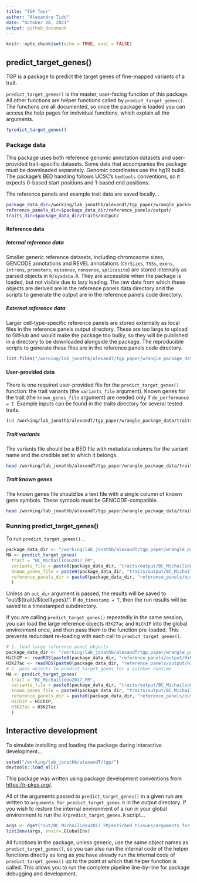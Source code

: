 ```yaml
---
title: "TGP Tour"
author: "Alexandra Tidd"
date: "October 28, 2021"
output: github_document
---
```


```r
knitr::opts_chunk$set(echo = TRUE, eval = FALSE)
```

## predict_target_genes()

TGP is a package to predict the target genes of fine-mapped variants of a trait. 

`predict_target_genes()` is the master, user-facing function of this package. All other functions are helper functions called by `predict_target_genes()`. The functions are all documented, so once the package is loaded you can access the help pages for individual functions, which explain all the arguments. 
```r
?predict_target_genes()
```

### Package data
This package uses both reference genomic annotation datasets and user-provided trait-specific datasets. Some data that accompanies the package must be downloaded separately. Genomic coordinates use the hg19 build. The package's BED handling follows UCSC's `bedtools` conventions, so it expects 0-based start positions and 1-based end positions.

The reference panels and example trait data are saved locally...
```bash
package_data_dir=/working/lab_jonathb/alexandT/tgp_paper/wrangle_package_data/
reference_panels_dir=$package_data_dir/reference_panels/output/
traits_dir=$package_data_dir/traits/output/
```

#### Reference data
##### Internal reference data
Smaller generic reference datasets, including chromosome sizes, GENCODE annotations and REVEL annotations (`ChrSizes`, `TSSs`, `exons`, `introns`, `promoters`, `missense`, `nonsense`, `splicesite`) are stored internally as parsed objects in `R/sysdata.R`. They are accessible when the package is loaded, but not visible due to lazy loading. The raw data from which these objects are derived are in the reference panels data directory and the scripts to generate the output are in the reference panels code directory. 

##### External reference data
Larger cell-type-specific reference panels are stored externally as local files in the reference panels output directory. These are too large to upload to GitHub and would make the package too bulky, so they will be published in a directory to be downloaded alongside the package. The reproducible scripts to generate these files are in the reference panels code directory.
```r
list.files("/working/lab_jonathb/alexandT/tgp_paper/wrangle_package_data/reference_panels/output/")
```

#### User-provided data
There is one required user-provided file for the `predict_target_genes()` function: the trait variants (the `variants_file` argument). Known genes for the trait (the `known_genes_file` argument) are needed only if `do_performance = T`. Example inputs can be found in the traits directory for several tested traits.
```bash
(cd /working/lab_jonathb/alexandT/tgp_paper/wrangle_package_data/traits/output/ ; ls -d */)
```

##### Trait variants 
The variants file should be a BED file with metadata columns for the variant name and the credible set to which it belongs.
```bash
head /working/lab_jonathb/alexandT/tgp_paper/wrangle_package_data/traits/output/BC_Michailidou2017_FM/variants.bed
```

##### Trait known genes
The known genes file should be a text file with a single column of known gene symbols. These symbols must be GENCODE-compatible.
```bash
head /working/lab_jonathb/alexandT/tgp_paper/wrangle_package_data/traits/output/BC_Michailidou2017_FM/known_genes.txt
```

### Running predict_target_genes()
To run `predict_target_genes()`...
```r
package_data_dir <- "/working/lab_jonathb/alexandT/tgp_paper/wrangle_package_data/"
MA <- predict_target_genes(
  trait = "BC_Michailidou2017_FM",
  variants_file = paste0(package_data_dir, "traits/output/BC_Michailidou2017_FM/variants.bed"),
  known_genes_file = paste0(package_data_dir, "traits/output/BC_Michailidou2017_FM/known_genes.txt"),
  reference_panels_dir = paste0(package_data_dir, "reference_panels/output/")
  )
```

Unless an `out_dir` argument is passed, the results will be saved to "out/\$\{trait\}/\$\{celltypes\}/". If `do_timestamp = T`, then the run results will be saved to a timestamped subdirectory. 

If you are calling `predict_target_genes()` repeatedly in the same session, you can load the large reference objects `H3K27ac` and `HiChIP` into the global environment once, and then pass them to the function pre-loaded. This prevents redundant re-loading with each call to `predict_target_genes()`.
```r
# 1. load large reference panel objects
package_data_dir <- "/working/lab_jonathb/alexandT/tgp_paper/wrangle_package_data/"
HiChIP <- readRDS(paste0(package_data_dir, "reference_panels/output/HiChIP/HiChIP.rds"))
H3K27ac <- readRDS(paste0(package_data_dir, "reference_panels/output/H3K27ac/H3K27ac.rds"))
# 2. pass objects to predict_target_genes for a quicker runtime
MA <- predict_target_genes(
  trait = "BC_Michailidou2017_FM",
  variants_file = paste0(package_data_dir, "traits/output/BC_Michailidou2017_FM/variants.bed"),
  known_genes_file = paste0(package_data_dir, "traits/output/BC_Michailidou2017_FM/known_genes.txt"),
  reference_panels_dir = paste0(package_data_dir, "reference_panels/output/"),
  HiChIP = HiChIP,
  H3K27ac = H3K27ac
  )
```

## Interactive development

To simulate installing and loading the package during interactive development...
```r
setwd("/working/lab_jonathb/alexandT/tgp/")
devtools::load_all()
```

This package was written using package development conventions from <https://r-pkgs.org/>. 

All of the arguments passed to `predict_target_genes()` in a given run are written to `arguments_for_predict_target_genes.R` in the output directory. If you wish to restore the internal environment of a run in your global environment to run the `R/predict_target_genes.R` script...
```r
args <- dget("out/BC_Michailidou2017_FM/enriched_tissues/arguments_for_predict_target_genes.R") 
list2env(args, envir=.GlobalEnv)
```

All functions in the package, unless generic, use the same object names as `predict_target_genes()`, so you can also run the internal code of the helper functions directly as long as you have already run the internal code of `predict_target_genes()` up to the point at which that helper function is called. This allows you to run the complete pipeline line-by-line for package debugging and development.


